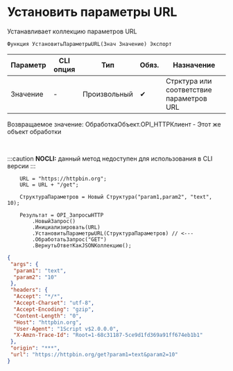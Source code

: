 ﻿---
sidebar_position: 3
description: Установить параметры URL  и другие функции для работы с HTTP-клиент в Открытом пакете интеграций - бесплатной open-source библиотеке интеграций для 1С:Предприятие 8, OneScript и CLI
keywords: [1C, 1С, 1С:Предприятие, 1С:Предприятие 8.3, API, Интеграция, Сервисы, Обмен, OneScript, CLI, HTTP-клиент]
---


# Установить параметры URL 
 Устанавливает коллекцию параметров URL



`Функция УстановитьПараметрыURL(Знач Значение) Экспорт`

  | Параметр | CLI опция | Тип | Обяз. | Назначение |
  |-|-|-|-|-|
  | Значение | - | Произвольный | &#x2714; | Стрктура или соответствие параметров URL |

  
  Возвращаемое значение:   ОбработкаОбъект.OPI_HTTPКлиент -  Этот же объект обработки

<br/>


:::caution
**NOCLI:** данный метод недоступен для использования в CLI версии
:::
<br/>



```bsl title="Пример использования для 1С:Предприятие/OneScript"
    URL = "https://httpbin.org";
    URL = URL + "/get";

    СтруктураПараметров = Новый Структура("param1,param2", "text", 10);

    Результат = OPI_ЗапросыHTTP
        .НовыйЗапрос()
        .Инициализировать(URL)
        .УстановитьПараметрыURL(СтруктураПараметров) // <---
        .ОбработатьЗапрос("GET")
        .ВернутьОтветКакJSONКоллекцию();
```
    



```json title="Результат"
{
 "args": {
  "param1": "text",
  "param2": "10"
 },
 "headers": {
  "Accept": "*/*",
  "Accept-Charset": "utf-8",
  "Accept-Encoding": "gzip",
  "Content-Length": "0",
  "Host": "httpbin.org",
  "User-Agent": "1Script v$2.0.0.0",
  "X-Amzn-Trace-Id": "Root=1-68c31187-5ce9d1fd369a91ff674eb1b1"
 },
 "origin": "***",
 "url": "https://httpbin.org/get?param1=text&param2=10"
}
```

